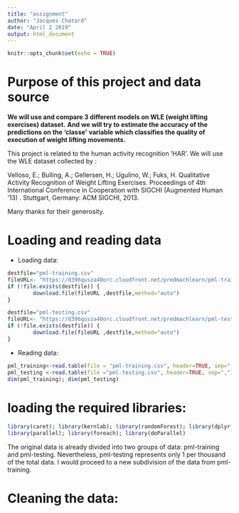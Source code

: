 ```yaml
---
title: "assignment"
author: "Jacques Chatard"
date: "April 2 2019"
output: html_document
---
```


```r
knitr::opts_chunk$set(echo = TRUE)
```
# Purpose of this project  and data source

**We will use and compare 3 different models on WLE (weight lifting exercises) dataset.**
**And we will try to estimate the accuracy of the predictions on the  'classe'** 
**variable which classifies the quality of execution of weight lifting movements.**

This project is related to the human activity recognition 'HAR'.
We will use the WLE dataset collected by :   

Velloso, E.; Bulling, A.; Gellersen, H.; Ugulino, W.; Fuks, H. Qualitative 
Activity Recognition of Weight Lifting Exercises. Proceedings of 4th 
International Conference in Cooperation with SIGCHI (Augmented Human '13) . 
Stuttgart, Germany: ACM SIGCHI, 2013.

Many thanks for their generosity.


# Loading and reading data
 - Loading data:

```r
destfile="pml-training.csv"
fileURL<- "https://d396qusza40orc.cloudfront.net/predmachlearn/pml-training.csv"
if (!file.exists(destfile)) {
        download.file(fileURL ,destfile,method="auto")
}

```
```r
destfile="pml-testing.csv"
fileURL<- "https://d396qusza40orc.cloudfront.net/predmachlearn/pml-testing.csv"
if (!file.exists(destfile)) {
        download.file(fileURL ,destfile,method="auto")
}
```
- Reading data:
```r
pml_training<-read.table(file = "pml-training.csv", header=TRUE, sep=",")
pml_testing <-read.table(file ="pml-testing.csv", header=TRUE, sep=",")
dim(pml_training); dim(pml_testing)

```

# loading the required libraries:
```r
library(caret); library(kernlab); library(randomForest); library(dplyr)
library(parallel); library(foreach); library(doParallel)

```

The original data is already divided into two groups of data: pml-training and pml-testing.
Nevertheless, pml-testing represents only 1 per thousand of the total data.
I would proceed to a new subdivision of the data from pml-training.

# Cleaning the data:  




